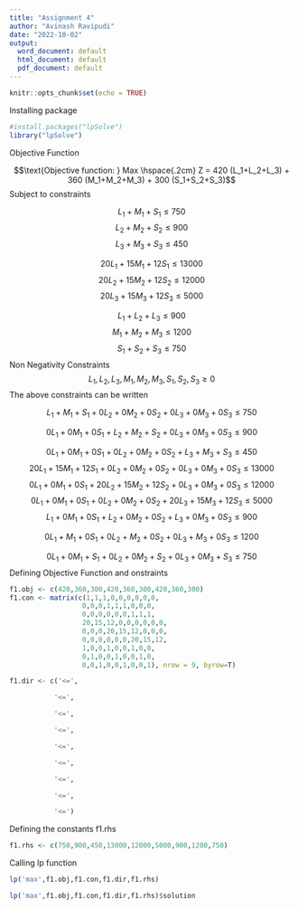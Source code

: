 ```yaml
---
title: "Assignment 4"
author: "Avinash Ravipudi"
date: "2022-10-02"
output:
  word_document: default
  html_document: default
  pdf_document: default
---
```


```r
knitr::opts_chunk$set(echo = TRUE)
```

Installing package
```r
#install.packages("lpSolve")
library("lpSolve") 
```

Objective Function

$$\text{Objective function: } Max \hspace{.2cm} Z = 420 (L_1+L_2+L_3) + 360 (M_1+M_2+M_3) + 300 (S_1+S_2+S_3)$$
Subject to constraints

$$L_1+M_1+S_1 \le 750$$
$$L_2+M_2+S_2 \le 900$$
$$L_3+M_3+S_3 \le 450$$

$$20L_1+15M_1+12S_1 \le 13000$$
$$20L_2+15M_2+12S_2 \le 12000$$
$$20L_3+15M_3+12S_3 \le 5000$$

$$L_1+L_2+L_3 \le 900$$
$$M_1+M_2+M_3 \le 1200$$
$$S_1+S_2+S_3 \le 750$$
Non Negativity Constraints
$$L_1,L_2,L_3,M_1,M_2,M_3,S_1,S_2,S_3 \ge 0$$
The above constraints can be written 

$$L_1+M_1+S_1+0L_2+0M_2+0S_2+0L_3+0M_3+0S_3 \le 750 $$

$$0L_1+0M_1+0S_1+L_2+M_2+S_2+0L_3+0M_3+0S_3 \le 900$$

$$0L_1+0M_1+0S_1+0L_2+0M_2+0S_2+L_3+M_3+S_3 \le 450$$
$$20L_1+15M_1+12S_1+0L_2+0M_2+0S_2+0L_3+0M_3+0S_3 \le 13000$$
$$0L_1+0M_1+0S_1+20L_2+15M_2+12S_2+0L_3+0M_3+0S_3 \le 12000$$
$$0L_1+0M_1+0S_1+0L_2+0M_2+0S_2+20L_3+15M_3+12S_3 \le 5000$$
$$L_1+0M_1+0S_1+L_2+0M_2+0S_2+L_3+0M_3+0S_3 \le 900$$

$$0L_1+M_1+0S_1+0L_2+M_2+0S_2+0L_3+M_3+0S_3 \le 1200$$

$$0L_1+0M_1+S_1+0L_2+0M_2+S_2+0L_3+0M_3+S_3 \le 750$$
Defining Objective Function and onstraints

```r
f1.obj <- c(420,360,300,420,360,300,420,360,300)
f1.con <- matrix(c(1,1,1,0,0,0,0,0,0,
                  0,0,0,1,1,1,0,0,0,
                  0,0,0,0,0,0,1,1,1,
                  20,15,12,0,0,0,0,0,0,
                  0,0,0,20,15,12,0,0,0,
                  0,0,0,0,0,0,20,15,12,
                  1,0,0,1,0,0,1,0,0,
                  0,1,0,0,1,0,0,1,0,
                  0,0,1,0,0,1,0,0,1), nrow = 9, byrow=T)

f1.dir <- c('<=',

           '<=',

           '<=',

           '<=',

           '<=',

           '<=',

           '<=',

           '<=',

           '<=')

```
Defining the constants f1.rhs

```r
f1.rhs <- c(750,900,450,13000,12000,5000,900,1200,750)
```

Calling lp function

```r
lp('max',f1.obj,f1.con,f1.dir,f1.rhs)
```

```r
lp('max',f1.obj,f1.con,f1.dir,f1.rhs)$solution
```



